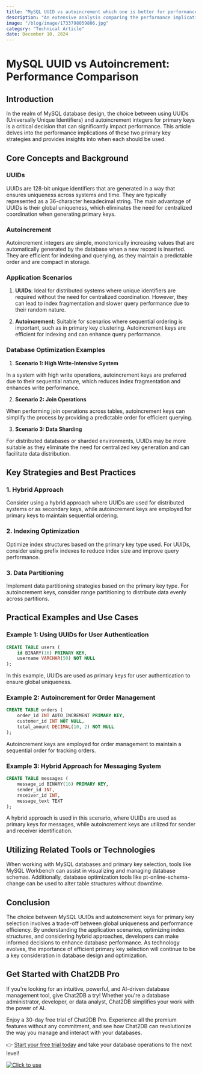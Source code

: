 ```yaml
---
title: "MySQL UUID vs autoincrement which one is better for performance"
description: "An extensive analysis comparing the performance implications of using UUIDs versus autoincrement for primary keys in MySQL databases."
image: "/blog/image/1733798059806.jpg"
category: "Technical Article"
date: December 10, 2024
---
```


# MySQL UUID vs Autoincrement: Performance Comparison

## Introduction

In the realm of MySQL database design, the choice between using UUIDs (Universally Unique Identifiers) and autoincrement integers for primary keys is a critical decision that can significantly impact performance. This article delves into the performance implications of these two primary key strategies and provides insights into when each should be used.

## Core Concepts and Background

### UUIDs

UUIDs are 128-bit unique identifiers that are generated in a way that ensures uniqueness across systems and time. They are typically represented as a 36-character hexadecimal string. The main advantage of UUIDs is their global uniqueness, which eliminates the need for centralized coordination when generating primary keys.

### Autoincrement

Autoincrement integers are simple, monotonically increasing values that are automatically generated by the database when a new record is inserted. They are efficient for indexing and querying, as they maintain a predictable order and are compact in storage.

### Application Scenarios

1. **UUIDs**: Ideal for distributed systems where unique identifiers are required without the need for centralized coordination. However, they can lead to index fragmentation and slower query performance due to their random nature.

2. **Autoincrement**: Suitable for scenarios where sequential ordering is important, such as in primary key clustering. Autoincrement keys are efficient for indexing and can enhance query performance.

### Database Optimization Examples

1. **Scenario 1: High Write-Intensive System**

In a system with high write operations, autoincrement keys are preferred due to their sequential nature, which reduces index fragmentation and enhances write performance.

2. **Scenario 2: Join Operations**

When performing join operations across tables, autoincrement keys can simplify the process by providing a predictable order for efficient querying.

3. **Scenario 3: Data Sharding**

For distributed databases or sharded environments, UUIDs may be more suitable as they eliminate the need for centralized key generation and can facilitate data distribution.

## Key Strategies and Best Practices

### 1. **Hybrid Approach**

Consider using a hybrid approach where UUIDs are used for distributed systems or as secondary keys, while autoincrement keys are employed for primary keys to maintain sequential ordering.

### 2. **Indexing Optimization**

Optimize index structures based on the primary key type used. For UUIDs, consider using prefix indexes to reduce index size and improve query performance.

### 3. **Data Partitioning**

Implement data partitioning strategies based on the primary key type. For autoincrement keys, consider range partitioning to distribute data evenly across partitions.

## Practical Examples and Use Cases

### Example 1: Using UUIDs for User Authentication

```sql
CREATE TABLE users (
    id BINARY(16) PRIMARY KEY,
    username VARCHAR(50) NOT NULL
);
```

In this example, UUIDs are used as primary keys for user authentication to ensure global uniqueness.

### Example 2: Autoincrement for Order Management

```sql
CREATE TABLE orders (
    order_id INT AUTO_INCREMENT PRIMARY KEY,
    customer_id INT NOT NULL,
    total_amount DECIMAL(10, 2) NOT NULL
);
```

Autoincrement keys are employed for order management to maintain a sequential order for tracking orders.

### Example 3: Hybrid Approach for Messaging System

```sql
CREATE TABLE messages (
    message_id BINARY(16) PRIMARY KEY,
    sender_id INT,
    receiver_id INT,
    message_text TEXT
);
```

A hybrid approach is used in this scenario, where UUIDs are used as primary keys for messages, while autoincrement keys are utilized for sender and receiver identification.

## Utilizing Related Tools or Technologies

When working with MySQL databases and primary key selection, tools like MySQL Workbench can assist in visualizing and managing database schemas. Additionally, database optimization tools like pt-online-schema-change can be used to alter table structures without downtime.

## Conclusion

The choice between MySQL UUIDs and autoincrement keys for primary key selection involves a trade-off between global uniqueness and performance efficiency. By understanding the application scenarios, optimizing index structures, and considering hybrid approaches, developers can make informed decisions to enhance database performance. As technology evolves, the importance of efficient primary key selection will continue to be a key consideration in database design and optimization.


## Get Started with Chat2DB Pro

If you're looking for an intuitive, powerful, and AI-driven database management tool, give Chat2DB a try! Whether you're a database administrator, developer, or data analyst, Chat2DB simplifies your work with the power of AI.

Enjoy a 30-day free trial of Chat2DB Pro. Experience all the premium features without any commitment, and see how Chat2DB can revolutionize the way you manage and interact with your databases.

👉 [Start your free trial today](https://chat2db.ai/pricing) and take your database operations to the next level!


[![Click to use](/image/blog/bg/chat2db.jpg)](https://chat2db.ai/)
